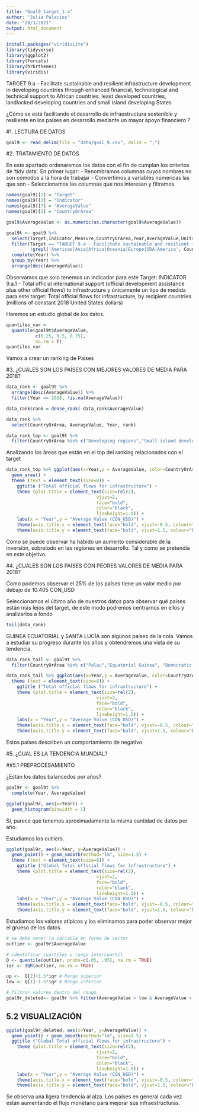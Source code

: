```yaml
---
title: "Goal9_target_1.a"
author: "Julia Palacios"
date: "20/3/2021"
output: html_document
---
```

```r
install.packages("viridisLite")
library(tidyverse)
library(ggplot2)
library(forcats)
library(hrbrthemes)
library(viridis)
```
TARGET 9.a - Facilitate sustainable and resilient infrastructure development in developing countries through enhanced financial, technological and technical support to African countries, least developed countries, landlocked developing countries and small island developing States

¿Cómo se está facilitando el desarrollo de infraestructura sostenible y resiliente en los países en desarrollo mediante un mayor apoyo financiero ?

#1. LECTURA DE DATOS
```r
goal9 <- read_delim(file = "data/goal_9.csv", delim = ";")
```
#2. TRATAMIENTO DE DATOS

En este apartado ordenaremos los datos con el fin de cumplan los criterios de 'tidy data'.
En primer lugar:
- Renombramos columnas cuyos nombres no son cómodos a la hora de trabajar
- Convertimos a variables númericas las que son
- Seleccionamos las columnas que nos interesan y filtramos
```r
names(goal9)[2] = "Target"
names(goal9)[3] = "Indicator"
names(goal9)[7] = "AverageValue"
names(goal9)[5] = "CountryOrArea"

goal9$AverageValue <- as.numeric(as.character(goal9$AverageValue))

goal9t <- goal9 %>%
  select(Target,Indicator,Measure,CountryOrArea,Year,AverageValue,Units) %>%
  filter(Target == "TARGET 9.a - Facilitate sustainable and resilient infrastructure development in developing countries through enhanced financial, technological and technical support to African countries, least developed countries, landlocked developing countries and small island developing States",
         !grepl('Americas|Asia|Africa|Oceania|Europe|ODA|America', CountryOrArea)) %>% 
  complete(Year) %>%  
  group_by(Year) %>% 
  arrange(desc(AverageValue)) 

```

Observamos que solo tenemos un indicador para este Target: INDICATOR 9.a.1 - Total official international support (official development assistance plus other official flows) to infrastructure y únicamente un tipo de medida para este target: Total official flows for infrastructure, by recipient countries (millions of constant 2018 United States dollars)

Haremos un estudio global de los datos.

```r
quantiles_var = 
  quantile(goal9t$AverageValue, 
           c(0.25, 0.5, 0.75), 
           na.rm = T)
quantiles_var
```
Vamos a crear un ranking de Países

#3. ¿CUALES SON LOS PAÍSES CON MEJORES VALORES DE MEDIA PARA 2018?
```r
data_rank <- goal9t %>% 
  arrange(desc(AverageValue)) %>%
  filter(Year == 2018, !is.na(AverageValue)) 

data_rank$rank = dense_rank(-data_rank$AverageValue) 

data_rank %>%
  select(CountryOrArea, AverageValue, Year, rank) 
```
```r
data_rank_top <- goal9t %>% 
  filter(CountryOrArea %in% c("Developing regions","Small island developing States (SIDS)", "Least Developed Countries (LDCs)","Landlocked developing countries (LLDCs)"))
```
Analizando las áreas que están en el top del ranking relacionados con el target
```r
data_rank_top %>% ggplot(aes(x=Year,y = AverageValue, color=CountryOrArea)) + 
  geom_area() +
  theme (text = element_text(size=8)) + 
    ggtitle ("Total official flows for infrastructure") + 
    theme (plot.title = element_text(size=rel(2), 
                                  vjust=2, 
                                  face="bold", 
                                  color="black", 
                                  lineheight=1.5)) + 
    labs(x = "Year",y = "Average Value (CON_USD)") + 
    theme(axis.title.x = element_text(face="bold", vjust=-0.5, colour="black", size=rel(1.5))) +
    theme(axis.title.y = element_text(face="bold", vjust=1.5, colour="black", size=rel(1.5)))
```
Como se puede observar ha habido un aumento considerable de la inversión, sobretodo en las regiones en desarrollo. Tal y como se pretendía en este objetivo.


#4. ¿CUALES SON LOS PAÍSES CON PEORES VALORES DE MEDIA PARA 2018?

Como podemos observar el 25% de los países tiene un valor medio por debajo de 10.405 CON_USD

Seleccionamos el último año de nuestros datos para observar qué países están más lejos del target, de este modo podremos centrarnos en ellos y analizarlos a fondo
```r
tail(data_rank)
```

GUINEA ECUATORIAL y SANTA LUCÍA son algunos países de la cola. Vamos a estudiar su progreso durante los años y obtendremos una vista de su tendencia.
```r

data_rank_tail <- goal9t %>% 
  filter(CountryOrArea %in% c("Palau","Equatorial Guinea", "Democratic People's Republic of Korea","Saint Lucia"))

data_rank_tail %>% ggplot(aes(x=Year,y = AverageValue, color=CountryOrArea)) + geom_area() +
  theme (text = element_text(size=8)) +
    ggtitle ("Total official flows for infrastructure") +
    theme (plot.title = element_text(size=rel(2), 
                                  vjust=2, 
                                  face="bold", 
                                  color="black",
                                  lineheight=1.5)) +
    labs(x = "Year",y = "Average Value (CON_USD)") + 
    theme(axis.title.x = element_text(face="bold", vjust=-0.5, colour="black", size=rel(1.5))) +
    theme(axis.title.y = element_text(face="bold", vjust=1.5, colour="black", size=rel(1.5)))

```

Estos países describen un comportamiento de negativo

#5. ¿CUAL ES LA TENDENCIA MUNDIAL?

##5.1 PREPROCESAMIENTO

¿Están los datos balancedos por años?

```r
goal9r <- goal9t %>%
  complete(Year, AverageValue)

ggplot(goal9r, aes(x=Year)) + 
  geom_histogram(binwidth = 1)
```
Sí, parece que tenemos aproximadamente la misma cantidad de datos por año.

Estudiamos los outliers.

```r
ggplot(goal9r, aes(x=Year, y=AverageValue)) + 
  geom_point() + geom_smooth(method="lm", size=1.5) +
  theme (text = element_text(size=8)) +
    ggtitle ("Global Total official flows for infrastructure") +
    theme (plot.title = element_text(size=rel(2), 
                                  vjust=2, 
                                  face="bold",
                                  color="black", 
                                  lineheight=1.5)) + 
    labs(x = "Year",y = "Average Value (CON_USD)") +
    theme(axis.title.x = element_text(face="bold", vjust=-0.5, colour="black", size=rel(1.5))) +
    theme(axis.title.y = element_text(face="bold", vjust=1.5, colour="black", size=rel(1.5)))

```
Estudiamos los valores atípicos y los eliminamos para poder observar mejor el grueso de los datos.
```r
# se debe tener la variable en forma de vector
outlier <- goal9r$AverageValue

# identificar cuartiles y rango intercuartil
Q <- quantile(outlier, probs=c(.05, .95), na.rm = TRUE)
iqr <- IQR(outlier, na.rm = TRUE)

up <-  Q[2]+1.5*iqr # Rango superior  
low <- Q[1]-1.5*iqr # Rango inferior

# filtrar valores dentro del rango
goal9r_deleted<- goal9r %>% filter(AverageValue > low & AverageValue < up)
```
## 5.2 VISUALIZACIÓN
```r

ggplot(goal9r_deleted, aes(x=Year, y=AverageValue)) + 
  geom_point() + geom_smooth(method="lm", size=1.5) +
  ggtitle ("Global Total official flows for infrastructure") +
    theme (plot.title = element_text(size=rel(2), 
                                  vjust=2, 
                                  face="bold",
                                  color="black", 
                                  lineheight=1.5)) + 
    labs(x = "Year",y = "Average Value (CON_USD)") + 
    theme(axis.title.x = element_text(face="bold", vjust=-0.5, colour="black", size=rel(1))) +
    theme(axis.title.y = element_text(face="bold", vjust=1.5, colour="black", size=rel(1)))
```
Se observa una ligera tendencia al alza. Los países en general cada vez están aumentando el flujo monetario para mejorar sus infraestructuras.